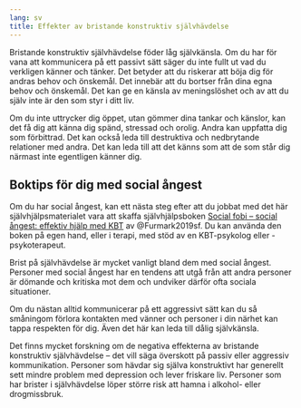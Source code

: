 ```yaml
---
lang: sv
title: Effekter av bristande konstruktiv självhävdelse
---
```


Bristande konstruktiv självhävdelse föder låg självkänsla. Om du har för
vana att kommunicera på ett passivt sätt säger du inte fullt ut vad du
verkligen känner och tänker. Det betyder att du riskerar att böja dig
för andras behov och önskemål. Det innebär att du bortser från dina egna
behov och önskemål. Det kan ge en känsla av meningslöshet och av att du
själv inte är den som styr i ditt liv.

Om du inte uttrycker dig öppet, utan gömmer dina tankar och känslor, kan
det få dig att känna dig spänd, stressad och orolig. Andra kan uppfatta
dig som förbittrad. Det kan också leda till destruktiva och nedbrytande
relationer med andra. Det kan leda till att det känns som att de som
står dig närmast inte egentligen känner dig.

::: {.callout-tip}
## Boktips för dig med social ångest
Om du har social ångest, kan ett nästa steg efter att du jobbat med det här självhjälpsmaterialet
vara att skaffa självhjälpsboken [Social fobi – social ångest: effektiv hjälp med KBT](http://libris.kb.se/bib/2bzfp50b01zhhwbq){target=”_blank”} av
@Furmark2019sf. Du kan använda den
boken på egen hand, eller i terapi, med stöd av en KBT-psykolog eller
-psykoterapeut.
:::

Brist på självhävdelse är mycket vanligt bland dem med social ångest. Personer
med social ångest har en tendens att utgå från att andra personer är dömande och
kritiska mot dem och undviker därför ofta sociala situationer.

Om du nästan alltid kommunicerar på ett aggressivt sätt kan du så
småningom förlora kontakten med vänner och personer i din närhet kan
tappa respekten för dig. Även det här kan leda till dålig självkänsla.

Det finns mycket forskning om de negativa effekterna av bristande
konstruktiv självhävdelse -- det vill säga överskott på passiv eller
aggressiv kommunikation. Personer som hävdar sig själva konstruktivt har
generellt sett mindre problem med depression och lever friskare liv.
Personer som har brister i självhävdelse löper större risk att hamna i
alkohol- eller drogmissbruk.
